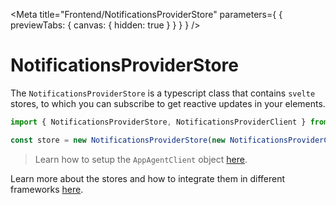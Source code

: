 
<Meta title="Frontend/NotificationsProviderStore" 
  parameters={ { previewTabs: { canvas: { hidden: true } } } }
/>

# NotificationsProviderStore

The `NotificationsProviderStore` is a typescript class that contains `svelte` stores, to which you can subscribe to get reactive updates in your elements.

```js
import { NotificationsProviderStore, NotificationsProviderClient } from "@holochain-open-dev/profiles";

const store = new NotificationsProviderStore(new NotificationsProviderClient(appAgentClient, 'my-role-name'));
```

> Learn how to setup the `AppAgentClient` object [here](https://www.npmjs.com/package/@holochain/client).

Learn more about the stores and how to integrate them in different frameworks [here](https://holochain-open-dev.github.io/reusable-modules/frontend/using/#stores).
